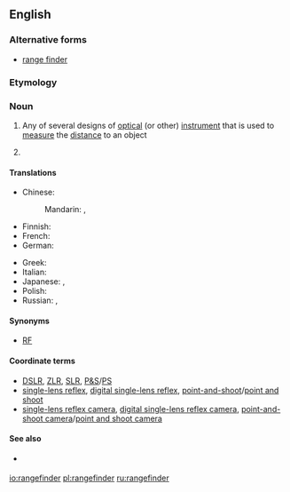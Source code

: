 {{also|range finder}}
==English==
{{wikipedia}}

===Alternative forms===
* [[range finder]]

===Etymology===
{{compound|en|range|finder}}

===Noun===
{{en-noun}}

# Any of several designs of [[optical]] (or other) [[instrument]] that is used to [[measure]] the [[distance]] to an object
# {{lb|en|photography}} {{abbreviation of|lang=en|rangefinder camera}}

====Translations====
{{trans-top|instrument}}
* Chinese:
*: Mandarin: {{t+|cmn|測距儀|sc=Hani}}, {{t+|cmn|测距仪|tr=cèjùyí|sc=Hani}}
* Finnish: {{t|fi|etäisyysmittari}}
* French: {{t+|fr|télémètre|m}}
* German: {{t|de|Entfernungsmesser|m}}
{{trans-mid}}
* Greek: {{t+|el|τηλέμετρο|n}}
* Italian: {{t+|it|telemetro|m}}
* Japanese: {{t|ja|距離計|tr=きょりけい, kyorikei|sc=Jpan}}, {{t|ja|測距儀|tr=そっきょぎ, sokkyogi|sc=Jpan}}
* Polish: {{t|pl|dalmierz|m}}
* Russian: {{t+|ru|дальноме́р|m}}, {{t+|ru|телеме́тр|m}} {{qualifier|dated}}
{{trans-bottom}}

====Synonyms====
* [[RF]] {{qualifier|abbreviation}}

====Coordinate terms====
{{sense|photography}}
* [[DSLR]], [[ZLR]], [[SLR]], [[P&S]]/[[PS]]
* [[single-lens reflex]], [[digital single-lens reflex]], [[point-and-shoot]]/[[point and shoot]]
* [[single-lens reflex camera]], [[digital single-lens reflex camera]], [[point-and-shoot camera]]/[[point and shoot camera]]

====See also====
* {{sense|photography}} {{pedia|rangefinder camera}}

[[io:rangefinder]]
[[pl:rangefinder]]
[[ru:rangefinder]]